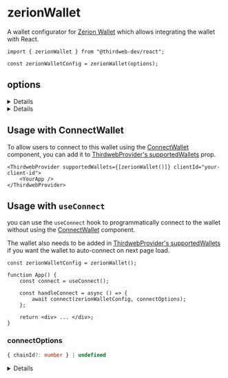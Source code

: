 
<WalletsBreadcrumb name="Zerion Wallet" slug="zerion" />

# zerionWallet

A wallet configurator for [Zerion Wallet](/wallet/zerion-wallet) which allows integrating the wallet with React.

```tsx
import { zerionWallet } from "@thirdweb-dev/react";

const zerionWalletConfig = zerionWallet(options);
```

<CustomizeWalletConfigurator
	config="zerionWalletConfig"
	configurator="zerionWallet"
	connectUI="ZerionWalletConnectUI"
	selectUI="ZerionWalletSelectUI"
/>

## options

<Details summary="projectId" tags={["Recommended"]}>

Your project's unique identifier that can be obtained at [cloud.walletconnect.com](https://cloud.walletconnect.com).

Defaults to a common thirdweb projectId. We recommend getting your own projectId at
[cloud.walletconnect.com](https://cloud.walletconnect.com) when launching your project.

```javascript
import { zerionWallet } from "@thirdweb-dev/react";

zerionWallet({
	projectId: "<PROJECT_ID>",
});
```

</Details>

<Details summary="Recommended" tags={['Optional']}>

Show this wallet as "recommended" in the [ConnectWallet Modal](/react/react.connectwallet).

```ts
zerionWallet({
	recommended: true,
});
```

</Details>

## Usage with ConnectWallet

To allow users to connect to this wallet using the [ConnectWallet](/react/react.connectwallet) component, you can add it to [ThirdwebProvider's supportedWallets](/react/react.thirdwebprovider#supportedwallets-optional) prop.

```tsx
<ThirdwebProvider supportedWallets={[zerionWallet()]} clientId="your-client-id">
	<YourApp />
</ThirdwebProvider>
```

## Usage with `useConnect`

you can use the `useConnect` hook to programmatically connect to the wallet without using the [ConnectWallet](/react/react.connectwallet) component.

The wallet also needs to be added in [ThirdwebProvider's supportedWallets](/react/react.thirdwebprovider#supportedwallets-optional) if you want the wallet to auto-connect on next page load.

```tsx
const zerionWalletConfig = zerionWallet();

function App() {
	const connect = useConnect();

	const handleConnect = async () => {
		await connect(zerionWalletConfig, connectOptions);
	};

	return <div> ... </div>;
}
```

### connectOptions

```ts
{ chainId?: number } | undefined
```

<Details summary="chainId" tags={['Optional']}>

If `chainId` is provided, wallet will be connected and immediately switch to network with given `chainId`.

`Chain` object corresponding to this chainId from [@thirdweb-dev/chains](https://www.npmjs.com/package/@thirdweb-dev/chains) package must be specified in [ThirdwebProvider's supportedChains](/react/react.thirdwebprovider#supportedchains-optional) prop as shown below

```tsx
import { Polygon } from "@thirdweb-dev/chains";
import { ThirdwebProvider } from "@thirdweb-dev/react";

export function YourApp() {
	return (
		<ThirdwebProvider supportedChains={[Polygon]} clientId="your-client-id">
			<App />
		</ThirdwebProvider>
	);
}
```

</Details>
